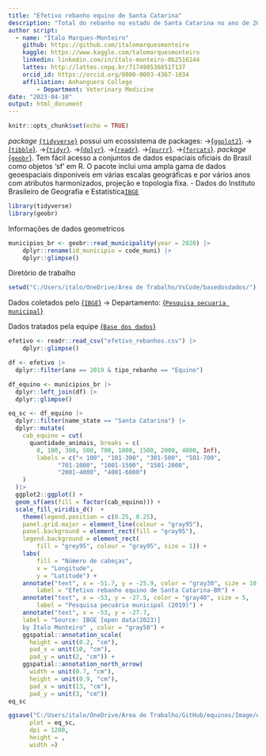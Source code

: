 ```yaml
---
title: "Efetivo rebanho equino de Santa Catarina"
description: "Total do rebanho no estado de Santa Catarina no ano de 2019"
author script: 
  - name: "Ítalo Marques-Monteiro"
    github: https://github.com/italomarquesmonteiro
    kaggle: https://www.kaggle.com/talomarquesmonteiro
    linkedin: linkedin.com/in/ítalo-monteiro-0b2516144
    lattes: http://lattes.cnpq.br/7174985368517137
    orcid_id: https://orcid.org/0000-0003-4367-1034
    affiliation: Anhanguera College  
        - Department: Veterinary Medicine
date: "2023-04-10"
output: html_document
---
```

```r
knitr::opts_chunk$set(echo = TRUE)
```
 
   *package* [`{tidyverse}`](https://www.tidyverse.org) possui um ecossistema de packages:
                           ->[{`ggplot2`}](https://ggplot2.tidyverse.org/).
                            ->[{`tibble`}](https://tibble.tidyverse.org/).
                             ->[{`tidyr`}](https://tidyr.tidyverse.org/).
                              ->[{`dplyr`}](https://dplyr.tidyverse.org/).
                               ->[{`readr`}](https://readr.tidyverse.org/).
                                ->[{`purrr`}](https://purrr.tidyverse.org/).
                                 ->[{`forcats`}](https://forcats.tidyverse.org/).
   *package* [{`geobr`}](https://github.com/ipeaGIT/geobr). Tem fácil acesso a conjuntos de dados espaciais oficiais do Brasil como objetos 'sf' em R. O pacote inclui uma ampla gama de dados geoespaciais disponíveis em várias escalas geográficas e por vários anos com atributos harmonizados, projeção e topologia fixa.
                 - Dados do Instituto Brasileiro de Geografia e Estatística[`IBGE`](https://concla.ibge.gov.br/classificacoes/por-tema/codigo-de-areas/codigo-de-areas)

```r
library(tidyverse)
library(geobr)
```


Informações de dados geometricos 
  
```r
municipios_br <- geobr::read_municipality(year = 2020) |>
    dplyr::rename(id_municipio = code_muni) |>
    dplyr::glimpse()
```


Diretório de trabalho
```r
setwd("C:/Users/italo/OneDrive/Área de Trabalho/VsCode/basedosdados/")
```



Dados coletados pelo [{`IBGE`}](https://www.ibge.gov.br)
        -> Departamento: [{`Pesquisa pecuaria municipal`}](https://www.ibge.gov.br/estatisticas/economicas/agricultura-e-pecuaria/9107-producao-da-pecuaria-municipal.html?=&t=downloads)

Dados tratados pela equipe [{`Base dos dados`}](https://basedosdados.org)

```r
efetivo <- readr::read_csv("efetivo_rebanhos.csv") |>
    dplyr::glimpse()

df <- efetivo |>
  dplyr::filter(ano == 2019 & tipo_rebanho == "Equino")

df_equino <- municipios_br |>
  dplyr::left_join(df) |>
  dplyr::glimpse()
```

```r
eq_sc <- df_equino |>
  dplyr::filter(name_state == "Santa Catarina") |>
  dplyr::mutate(
    cab_equino = cut(
      quantidade_animais, breaks = c(
        0, 100, 300, 500, 700, 1000, 1500, 2000, 4000, Inf),
        labels = c("< 100", "101-300", "301-500", "501-700",
              "701-1000", "1001-1500", "1501-2000",
              "2001-4000", "4001-6000")
    )
  )|>
  ggplot2::ggplot() +
  geom_sf(aes(fill = factor(cab_equino))) +
  scale_fill_viridis_d()  +
    theme(legend.position = c(0.25, 0.25),
    panel.grid.major = element_line(colour = "gray95"),
    panel.background = element_rect(fill = "gray95"),
    legend.background = element_rect(
        fill = "grey95", colour = "gray95", size = 1)) +
    labs(
        fill = "Número de cabeças",
        x = "Longitude",
        y = "Latitude") +
    annotate("text", x = -51.7, y = -25.9, color = "gray30", size = 10,
        label = "Efetivo rebanho equino de Santa Catarina-BR") +
    annotate("text", x = -53, y = -27.5, color = "gray40", size = 5,
        label = "Pesquisa pecuária municipal (2019)") +
    annotate("text", x = -53, y = -27.7,
    label = "Source: IBGE [open data(2023)]
    by Ítalo Monteiro" , color = "gray50") +
    ggspatial::annotation_scale(
      height = unit(0.2, "cm"),
      pad_x = unit(10, "cm"),
      pad_y = unit(2, "cm")) +
    ggspatial::annotation_north_arrow(
      width = unit(0.7, "cm"),
      height = unit(0.9, "cm"),
      pad_x = unit(13, "cm"),
      pad_y = unit(3, "cm"))
eq_sc
```

```r
ggsave("C:/Users/italo/OneDrive/Área de Trabalho/GitHub/equinos/Image/equino.png",
      plot = eq_sc,
      dpi = 1200,
      height = ,
      width =)
```

